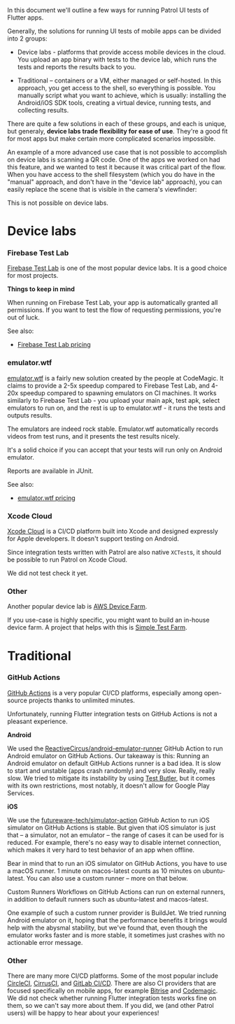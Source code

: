 In this document we'll outline a few ways for running Patrol UI tests of Flutter
apps.

Generally, the solutions for running UI tests of mobile apps can be divided into
2 groups:

- Device labs - platforms that provide access mobile devices in the cloud. You
  upload an app binary with tests to the device lab, which runs the tests and
  reports the results back to you.

- Traditional – containers or a VM, either managed or self-hosted. In this
  approach, you get access to the shell, so everything is possible. You manually
  script what you want to achieve, which is usually: installing the Android/iOS
  SDK tools, creating a virtual device, running tests, and collecting results.

There are quite a few solutions in each of these groups, and each is unique, but
generaly, **device labs trade flexibility for ease of use**. They're a good fit
for most apps but make certain more complicated scenarios impossible.

An example of a more advanced use case that is not possible to accomplish on
device labs is scanning a QR code. One of the apps we worked on had this
feature, and we wanted to test it because it was critical part of the flow. When
you have access to the shell filesystem (which you do have in the "manual"
approach, and don't have in the "device lab" approach), you can easily replace
the scene that is visible in the camera's viewfinder:

This is not possible on device labs.

# Device labs

### Firebase Test Lab

[Firebase Test Lab] is one of the most popular device labs. It is a good choice
for most projects.

**Things to keep in mind**

When running on Firebase Test Lab, your app is automatically granted all
permissions. If you want to test the flow of requesting permissions, you're out
of luck.

See also:

- [Firebase Test Lab pricing]

### emulator.wtf

[emulator.wtf] is a fairly new solution created by the people at CodeMagic. It
claims to provide a 2-5x speedup compared to Firebase Test Lab, and 4-20x
speedup compared to spawning emulators on CI machines. It works similarly to
Firebase Test Lab - you upload your main apk, test apk, select emulators to run
on, and the rest is up to emulator.wtf - it runs the tests and outputs results.

The emulators are indeed rock stable. Emulator.wtf automatically records videos
from test runs, and it presents the test results nicely.

It's a solid choice if you can accept that your tests will run only on Android
emulator.

Reports are available in JUnit.

See also:

- [emulator.wtf pricing]

### Xcode Cloud

[Xcode Cloud] is a CI/CD platform built into Xcode and designed expressly for
Apple developers. It doesn't support testing on Android.

Since integration tests written with Patrol are also native `XCTest`s, it should
be possible to run Patrol on Xcode Cloud.

We did not test check it yet.

### Other

Another popular device lab is [AWS Device Farm].

If you use-case is highly specific, you might want to build an in-house device
farm. A project that helps with this is [Simple Test Farm].

# Traditional

### GitHub Actions

[GitHub Actions] is a very popular CI/CD platforms, especially among open-source
projects thanks to unlimited minutes.

Unfortunately, running Flutter integration tests on GitHub Actions is not a
pleasant experience.

**Android**

We used the [ReactiveCircus/android-emulator-runner] GitHub Action to run
Android emulator on GitHub Actions. Our takeaway is this: Running an Android
emulator on default GitHub Actions runner is a bad idea. It is slow to start and
unstable (apps crash randomly) and very slow. Really, really slow. We tried to
mitigate its instability by using [Test Butler], but it comes with its own
restrictions, most notably, it doesn't allow for Google Play Services.

**iOS**

We use the [futureware-tech/simulator-action] GitHub Action to run iOS simulator
on GitHub Actions is stable. But given that iOS simulator is just that – a
simulator, not an emulator – the range of cases it can be used for is reduced.
For example, there's no easy way to disable internet connection, which makes it
very hard to test behavior of an app when offline.

Bear in mind that to run an iOS simulator on GitHub Actions, you have to use a
macOS runner. 1 minute on macos-latest counts as 10 minutes on ubuntu-latest.
You can also use a custom runner – more on that below.

Custom Runners Workflows on GitHub Actions can run on external runners, in
addition to default runners such as ubuntu-latest and macos-latest.

One example of such a custom runner provider is BuildJet. We tried running
Android emulator on it, hoping that the performance benefits it brings would
help with the abysmal stability, but we've found that, even though the emulator
works faster and is more stable, it sometimes just crashes with no actionable
error message.

### Other

There are many more CI/CD platforms. Some of the most popular include
[CircleCI], [CirrusCI], and [GitLab CI/CD]. There are also CI providers that are
focused specifically on mobile apps, for example [Bitrise] and [Codemagic]. We
did not check whether running Flutter integration tests works fine on them, so
we can't say more about them. If you did, we (and other Patrol users) will be
happy to hear about your experiences!

[github actions]: https://github.com/features/actions
[aws device farm]: https://aws.amazon.com/device-farm
[emulator.wtf]: https://emulator.wtf
[emulator.wtf pricing]: https://emulator.wtf/pricing
[firebase test lab]: https://firebase.google.com/docs/test-lab
[firebase test lab pricing]: https://firebase.google.com/docs/test-lab/usage-quotas-pricing
[xcode cloud]: https://developer.apple.com/xcode-cloud
[test butler]: https://github.com/linkedin/test-butler
[reactivecircus/android-emulator-runner]: https://github.com/ReactiveCircus/android-emulator-runner
[futureware-tech/simulator-action]: https://github.com/futureware-tech/simulator-action
[simple test farm]: https://github.com/DeviceFarmer/stf
[circleci]: https://circleci.com
[cirrusci]: https://cirrus-ci.org
[gitlab ci/cd]: https://docs.gitlab.com/ee/ci
[bitrise]: https://bitrise.io
[codemagic]: https://codemagic.io/start
